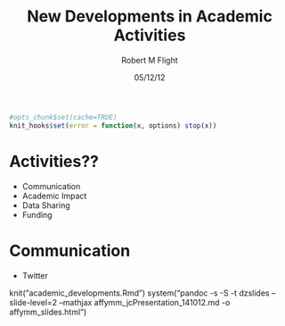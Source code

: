 % New Developments in Academic Activities
% Robert M Flight
% 05/12/12

```r
#opts_chunk$set(cache=TRUE)
knit_hooks$set(error = function(x, options) stop(x)) 
```

# Activities??

 * Communication
 * Academic Impact
 * Data Sharing
 * Funding
 
# Communication

 * Twitter
 
 knit("academic_developments.Rmd")
 system("pandoc -s -S -t dzslides --slide-level=2 --mathjax affymm_jcPresentation_141012.md -o affymm_slides.html")